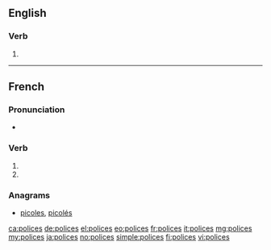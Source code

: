 {{also|policés}}
==English==

===Verb===
{{head|en|verb form}}

# {{en-third-person singular of|police}}

----

==French==

===Pronunciation===
* {{IPA|lang=fr|/pɔ.lis/}}

===Verb===
{{fr-verb-form}}

# {{inflection of|policer||2|s|pres|ind|lang=fr}}
# {{inflection of|policer||2|s|pres|sub|lang=fr}}

===Anagrams===
* [[picoles#French|picoles]], [[picolés#French|picolés]]

[[ca:polices]]
[[de:polices]]
[[el:polices]]
[[eo:polices]]
[[fr:polices]]
[[it:polices]]
[[mg:polices]]
[[my:polices]]
[[ja:polices]]
[[no:polices]]
[[simple:polices]]
[[fi:polices]]
[[vi:polices]]